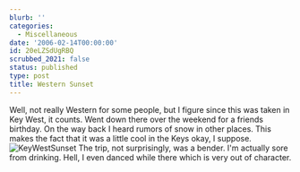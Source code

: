 ```yaml
---
blurb: ''
categories:
  - Miscellaneous
date: '2006-02-14T00:00:00'
id: 20eLZSdUgRBQ
scrubbed_2021: false
status: published
type: post
title: Western Sunset
---
```


Well, not really Western for some people, but I figure since this
was taken in Key West, it counts. Went down there over the weekend
for a friends birthday. On the way back I heard rumors of snow in
other places. This makes the fact that it was a little cool in the
Keys okay, I suppose.
![KeyWestSunset](http://www.alanwsmith.com/blog/wp-content/uploads/2006/02/20060211_191750a.jpg "KeyWestSunset")
The trip, not surprisingly, was a bender. I'm actually sore from
drinking. Hell, I even danced while there which is very out of
character.
